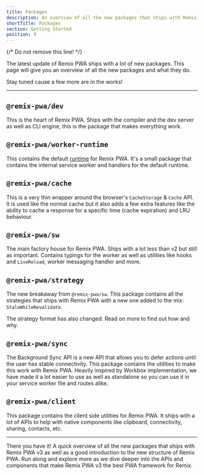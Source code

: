 ```yaml
---
title: Packages
description: An overview of all the new packages that ships with Remix PWA v3
shortTitle: Packages
section: Getting Started
position: 9
---
```


{/* Do not remove this line! */}

The latest update of Remix PWA ships with a lot of new packages. This page will give you an overview of all the new packages and what they do.

Stay tuned cause a few more are in the works!

---

## `@remix-pwa/dev`

This is the heart of Remix PWA. Ships with the compiler and the dev server as well as CLI engine, this is the package that makes everything work.

## `@remix-pwa/worker-runtime`

This contains the default [runtime](/docs/technical-explanation#runtimes) for Remix PWA. It's a small package that contains the internal service worker 
and handlers for the default runtime.

## `@remix-pwa/cache`

This is a very thin wrapper around the browser's `CacheStorage` & `Cache` API. It is used like the normal cache but it also adds a few extra features like
the ability to cache a response for a specific time (cache expiration) and LRU behaviour.

## `@remix-pwa/sw`

The main factory house for Remix PWA. Ships with a lot less than v2 but still as important. Contains typings for the worker as well as utilities like hooks and
`LiveReload`, worker messaging handler and more.

## `@remix-pwa/strategy`

The new breakaway from `@remix-pwa/sw`. This package contains all the strategies that ships with Remix PWA with a new one added to the mix: `StaleWhileRevalidate`.

The strategy format has also changed. Read on more to find out how and why.

## `@remix-pwa/sync`

The Background Sync API is a new API that allows you to defer actions until the user has stable connectivity. This package contains the utilities to make
this work with Remix PWA. Heavily inspired by Workbox implementation, we have made it a lot easier to use as well as standalone so you can use it in your service worker file
and routes alike.

## `@remix-pwa/client`

This package contains the client side utilities for Remix PWA. It ships with a lot of APIs to help with native components like clipboard, connectivity, sharing, contacts, etc.

---

There you have it! A quick overview of all the new packages that ships with Remix PWA v3 as well as a good introduction to the new structure of Remix PWA.
Run along and explore more as we dive deeper into the APIs and components that make Remix PWA v3 the best PWA framework for Remix.